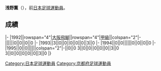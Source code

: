 {{Infobox football biography
|name=浅野薫
|image=
|fullname=浅野薫
|birth_date={{Birth date and age|1973|5|19}}
|cityofbirth=[[大阪府|大阪府]]
|countryofbirth=[[日本|日本]]
|position=[[後衛_(足球)|後衛]]
|currentclub=
|years=1992-1995
|clubs=[[大阪飛腳|大阪飛腳]]
|caps(goals)=
|nationalyears=
|nationalteam=
|nationalcaps(goals)=
}}
'''浅野薫'''（{{Bd|1973年|5月19日||}}），前[[日本|日本]][[足球|足球]][[運動員|運動員]]。

==成績==
{{Football player club statistics 1|YYN}}
{{Football player club statistics 2|JPN|YYN}}
|-
|1992||rowspan="4"|[[大阪飛腳|大阪飛腳]]||rowspan="4"|[[日本職業足球甲級聯賽|甲級]]||colspan="2"|-||||||0||0||0||0
|-
|1993||3||0||0||0||0||0||3||0
|-
|1994||0||0||||||0||0||0||0
|-
|1995||0||0||||||colspan="2"|-||0||0
{{Football player club statistics 3|1|JPN}}3||0||0||0||0||0||3||0
{{Football player club statistics 5}}3||0||0||0||0||0||3||0
|}

{{Japan-sport-bio-stub}}
{{Soccer-player-stub}}
[[Category:日本足球運動員|Category:日本足球運動員]]
[[Category:京都府足球運動員|Category:京都府足球運動員]]